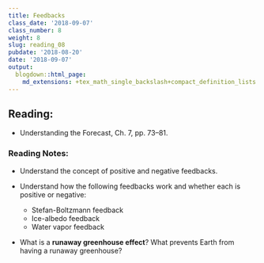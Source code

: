 ```yaml
---
title: Feedbacks
class_date: '2018-09-07'
class_number: 8
weight: 8
slug: reading_08
pubdate: '2018-08-20'
date: '2018-09-07'
output:
  blogdown::html_page:
    md_extensions: +tex_math_single_backslash+compact_definition_lists
---
```

## Reading:

* Understanding the Forecast, Ch. 7, pp. 73--81.

### Reading Notes:

* Understand the concept of positive and negative feedbacks.
* Understand how the following feedbacks work and whether each is positive or negative:

    * Stefan-Boltzmann feedback
    * Ice-albedo feedback
    * Water vapor feedback

* What is a **runaway greenhouse effect**? What prevents Earth from having a runaway greenhouse?
